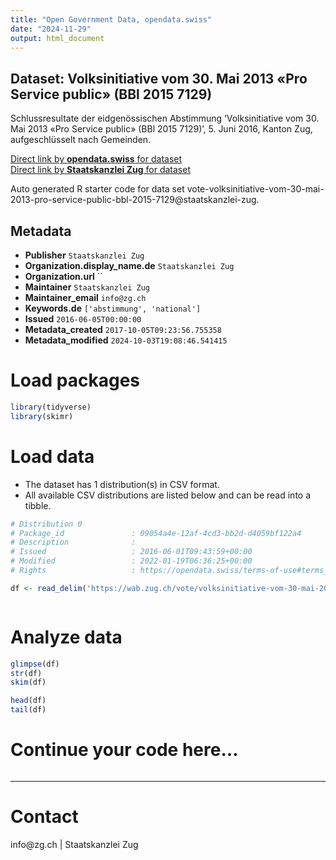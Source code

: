 ```yaml
---
title: "Open Government Data, opendata.swiss"
date: "2024-11-29"
output: html_document
---
```


## Dataset: Volksinitiative vom 30. Mai 2013 «Pro Service public» (BBl 2015 7129)

Schlussresultate der eidgenössischen Abstimmung 'Volksinitiative vom 30. Mai 2013 «Pro Service public» (BBl 2015 7129)', 5. Juni 2016, Kanton Zug, aufgeschlüsselt nach Gemeinden.

[Direct link by **opendata.swiss** for dataset](https://opendata.swiss/de/dataset/volksinitiative-vom-30-mai-2013-pro-service-public-bbl-2015-7129)<br>
[Direct link by **Staatskanzlei Zug** for dataset](https://wab.zug.ch/vote/volksinitiative-vom-30-mai-2013-pro-service-public-bbl-2015-7129/data)

Auto generated R starter code for data set vote-volksinitiative-vom-30-mai-2013-pro-service-public-bbl-2015-7129@staatskanzlei-zug.

## Metadata

- **Publisher** `Staatskanzlei Zug`
- **Organization.display_name.de** `Staatskanzlei Zug`
- **Organization.url** ``
- **Maintainer** `Staatskanzlei Zug`
- **Maintainer_email** `info@zg.ch`
- **Keywords.de** `['abstimmung', 'national']`
- **Issued** `2016-06-05T00:00:00`
- **Metadata_created** `2017-10-05T09:23:56.755358`
- **Metadata_modified** `2024-10-03T19:08:46.541415`


# Load packages

```r

library(tidyverse)
library(skimr)

```

# Load data

-   The dataset has 1 distribution(s) in CSV format.
-   All available CSV distributions are listed below and can be read into a tibble.

```r

# Distribution 0
# Package_id               : 09054a4e-12af-4cd3-bb2d-d4059bf122a4
# Description              : 
# Issued                   : 2016-06-01T09:43:59+00:00
# Modified                 : 2022-01-19T06:36:25+00:00
# Rights                   : https://opendata.swiss/terms-of-use#terms_by

df <- read_delim('https://wab.zug.ch/vote/volksinitiative-vom-30-mai-2013-pro-service-public-bbl-2015-7129/data-csv')



```

# Analyze data

```r

glimpse(df)
str(df)
skim(df)

head(df)
tail(df)

```

# Continue your code here...

```r

```

------------------------------------------------------------------------

# Contact

info@zg.ch | Staatskanzlei Zug

